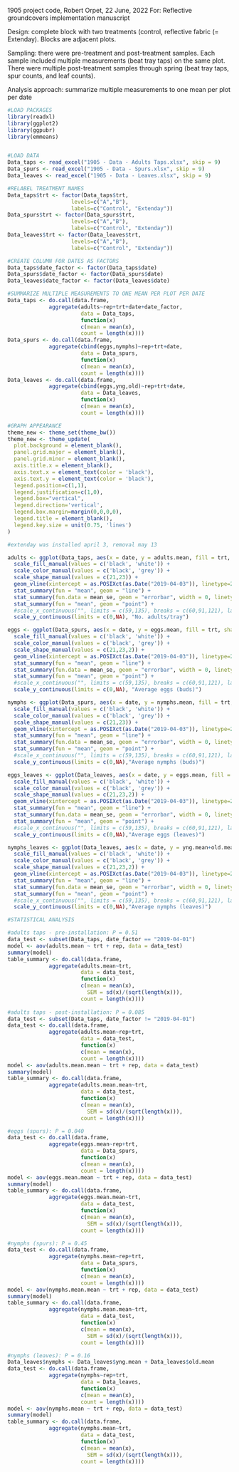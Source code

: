 
1905 project code, Robert Orpet, 22 June, 2022
For: Reflective groundcovers implementation manuscript

Design: complete block with two treatments (control, reflective fabric (= Extenday). Blocks are adjacent plots.

Sampling: there were pre-treatment and post-treatment samples. Each sample included multiple measurements (beat tray taps) on the same plot. There were multiple post-treatment samples through spring (beat tray taps, spur counts, and leaf counts).

Analysis approach: summarize multiple measurements to one mean per plot per date

```r
#LOAD PACKAGES
library(readxl)
library(ggplot2)
library(ggpubr)
library(emmeans)


#LOAD DATA
Data_taps <- read_excel("1905 - Data - Adults Taps.xlsx", skip = 9)
Data_spurs <- read_excel("1905 - Data - Spurs.xlsx", skip = 9)
Data_leaves <- read_excel("1905 - Data - Leaves.xlsx", skip = 9)

#RELABEL TREATMENT NAMES 
Data_taps$trt <- factor(Data_taps$trt,
                    levels=c("A","B"),
                    labels=c("Control", "Extenday"))
Data_spurs$trt <- factor(Data_spurs$trt,
                    levels=c("A","B"),
                    labels=c("Control", "Extenday"))
Data_leaves$trt <- factor(Data_leaves$trt,
                    levels=c("A","B"),
                    labels=c("Control", "Extenday"))

#CREATE COLUMN FOR DATES AS FACTORS
Data_taps$date_factor <- factor(Data_taps$date)
Data_spurs$date_factor <- factor(Data_spurs$date)
Data_leaves$date_factor <- factor(Data_leaves$date)

#SUMMARIZE MULTIPLE MEASUREMENTS TO ONE MEAN PER PLOT PER DATE
Data_taps <- do.call(data.frame, 
             aggregate(adults~rep+trt+date+date_factor, 
                       data = Data_taps, 
                       function(x) 
                       c(mean = mean(x), 
                       count = length(x))))
Data_spurs <- do.call(data.frame, 
             aggregate(cbind(eggs,nymphs)~rep+trt+date, 
                       data = Data_spurs, 
                       function(x) 
                       c(mean = mean(x), 
                       count = length(x))))
Data_leaves <- do.call(data.frame, 
             aggregate(cbind(eggs,yng,old)~rep+trt+date, 
                       data = Data_leaves, 
                       function(x) 
                       c(mean = mean(x), 
                       count = length(x))))

#GRAPH APPEARANCE
theme_new <- theme_set(theme_bw())
theme_new <- theme_update(
  plot.background = element_blank(),
  panel.grid.major = element_blank(),
  panel.grid.minor = element_blank(),
  axis.title.x = element_blank(),
  axis.text.x = element_text(color = 'black'),
  axis.text.y = element_text(color = 'black'),
  legend.position=c(1,1),
  legend.justification=c(1,0),
  legend.box="vertical",
  legend.direction='vertical',
  legend.box.margin=margin(0,0,0,0),
  legend.title = element_blank(),
  legend.key.size = unit(0.75, 'lines')
)

```

```r
#extenday was installed april 3, removal may 13

adults <- ggplot(Data_taps, aes(x = date, y = adults.mean, fill = trt, shape = trt, linetype = trt, color = trt)) +
  scale_fill_manual(values = c('black', 'white')) +
  scale_color_manual(values = c('black', 'grey')) +
  scale_shape_manual(values = c(21,23)) +
  geom_vline(xintercept = as.POSIXct(as.Date("2019-04-03")), linetype=2) +
  stat_summary(fun = "mean", geom = "line") +
  stat_summary(fun.data = mean_se, geom = "errorbar", width = 0, linetype = 'solid') +
  stat_summary(fun = "mean", geom = "point") +
  #scale_x_continuous("", limits = c(59,135), breaks = c(60,91,121), labels = c("1-Mar","1-Apr","1-May")) +
  scale_y_continuous(limits = c(0,NA), "No. adults/tray")

eggs <- ggplot(Data_spurs, aes(x = date, y = eggs.mean, fill = trt, shape = trt, linetype = trt, color = trt)) +
  scale_fill_manual(values = c('black', 'white')) +
  scale_color_manual(values = c('black', 'grey')) +
  scale_shape_manual(values = c(21,23,2)) +
  geom_vline(xintercept = as.POSIXct(as.Date("2019-04-03")), linetype=2) +
  stat_summary(fun = "mean", geom = "line") +
  stat_summary(fun.data = mean_se, geom = "errorbar", width = 0, linetype = 'solid') +
  stat_summary(fun = "mean", geom = "point") +
  #scale_x_continuous("", limits = c(59,135), breaks = c(60,91,121), labels = c("1-Mar","1-Apr","1-May")) +
  scale_y_continuous(limits = c(0,NA), "Average eggs (buds)")

nymphs <- ggplot(Data_spurs, aes(x = date, y = nymphs.mean, fill = trt, shape = trt, linetype = trt, color = trt)) +
  scale_fill_manual(values = c('black', 'white')) +
  scale_color_manual(values = c('black', 'grey')) +
  scale_shape_manual(values = c(21,23)) +
  geom_vline(xintercept = as.POSIXct(as.Date("2019-04-03")), linetype=2) +
  stat_summary(fun = "mean", geom = "line") +
  stat_summary(fun.data = mean_se, geom = "errorbar", width = 0, linetype = 'solid') +
  stat_summary(fun = "mean", geom = "point") +
  #scale_x_continuous("", limits = c(59,135), breaks = c(60,91,121), labels = c("1-Mar","1-Apr","1-May")) +
  scale_y_continuous(limits = c(0,NA),"Average nymphs (buds)")

eggs_leaves <- ggplot(Data_leaves, aes(x = date, y = eggs.mean, fill = trt, shape = trt, linetype = trt, color = trt)) +
  scale_fill_manual(values = c('black', 'white')) +
  scale_color_manual(values = c('black', 'grey')) +
  scale_shape_manual(values = c(21,23,2)) +
  geom_vline(xintercept = as.POSIXct(as.Date("2019-04-03")), linetype=2) +
  stat_summary(fun = "mean", geom = "line") +
  stat_summary(fun.data = mean_se, geom = "errorbar", width = 0, linetype = 'solid') +
  stat_summary(fun = "mean", geom = "point") +
  #scale_x_continuous("", limits = c(59,135), breaks = c(60,91,121), labels = c("1-Mar","1-Apr","1-May")) +
  scale_y_continuous(limits = c(0,NA),"Average eggs (leaves)")

nymphs_leaves <- ggplot(Data_leaves, aes(x = date, y = yng.mean+old.mean, fill = trt, shape = trt, linetype = trt, color = trt)) +
  scale_fill_manual(values = c('black', 'white')) +
  scale_color_manual(values = c('black', 'grey')) +
  scale_shape_manual(values = c(21,23,2)) +
  geom_vline(xintercept = as.POSIXct(as.Date("2019-04-03")), linetype=2) +
  stat_summary(fun = "mean", geom = "line") +
  stat_summary(fun.data = mean_se, geom = "errorbar", width = 0, linetype = 'solid') +
  stat_summary(fun = "mean", geom = "point") +
  #scale_x_continuous("", limits = c(59,135), breaks = c(60,91,121), labels = c("1-Mar","1-Apr","1-May")) +
  scale_y_continuous(limits = c(0,NA),"Average nymphs (leaves)")

```

```r
#STATISTICAL ANALYSIS

#adults taps - pre-installation: P = 0.51
data_test <- subset(Data_taps, date_factor == "2019-04-01")
model <- aov(adults.mean ~ trt + rep, data = data_test)
summary(model)
table_summary <- do.call(data.frame, 
             aggregate(adults.mean~trt, 
                       data = data_test, 
                       function(x) 
                       c(mean = mean(x),
                         SEM = sd(x)/(sqrt(length(x))), 
                       count = length(x))))
  
#adults taps - post-installation: P = 0.085
data_test <- subset(Data_taps, date_factor != "2019-04-01")
data_test <- do.call(data.frame, 
             aggregate(adults.mean~rep+trt, 
                       data = data_test, 
                       function(x) 
                       c(mean = mean(x),
                       count = length(x))))
model <- aov(adults.mean.mean ~ trt + rep, data = data_test)
summary(model)
table_summary <- do.call(data.frame, 
             aggregate(adults.mean.mean~trt, 
                       data = data_test, 
                       function(x) 
                       c(mean = mean(x),
                         SEM = sd(x)/(sqrt(length(x))), 
                       count = length(x))))

#eggs (spurs): P = 0.040
data_test <- do.call(data.frame, 
             aggregate(eggs.mean~rep+trt, 
                       data = Data_spurs, 
                       function(x) 
                       c(mean = mean(x), 
                       count = length(x))))
model <- aov(eggs.mean.mean ~ trt + rep, data = data_test)
summary(model)
table_summary <- do.call(data.frame, 
             aggregate(eggs.mean.mean~trt, 
                       data = data_test, 
                       function(x) 
                       c(mean = mean(x),
                         SEM = sd(x)/(sqrt(length(x))), 
                       count = length(x))))

#nymphs (spurs): P = 0.45
data_test <- do.call(data.frame, 
             aggregate(nymphs.mean~rep+trt, 
                       data = Data_spurs, 
                       function(x) 
                       c(mean = mean(x), 
                       count = length(x))))
model <- aov(nymphs.mean.mean ~ trt + rep, data = data_test)
summary(model)
table_summary <- do.call(data.frame, 
             aggregate(nymphs.mean.mean~trt, 
                       data = data_test, 
                       function(x) 
                       c(mean = mean(x),
                         SEM = sd(x)/(sqrt(length(x))), 
                       count = length(x))))

#nymphs (leaves): P = 0.16
Data_leaves$nymphs <- Data_leaves$yng.mean + Data_leaves$old.mean
data_test <- do.call(data.frame, 
             aggregate(nymphs~rep+trt, 
                       data = Data_leaves, 
                       function(x) 
                       c(mean = mean(x), 
                       count = length(x))))
model <- aov(nymphs.mean ~ trt + rep, data = data_test)
summary(model)
table_summary <- do.call(data.frame, 
             aggregate(nymphs.mean~trt, 
                       data = data_test, 
                       function(x) 
                       c(mean = mean(x),
                         SEM = sd(x)/(sqrt(length(x))), 
                       count = length(x))))

```
